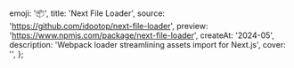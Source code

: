   emoji: '📦',
  title: 'Next File Loader',
  source: 'https://github.com/idootop/next-file-loader',
  preview: 'https://www.npmjs.com/package/next-file-loader',
  createAt: '2024-05',
  description: 'Webpack loader streamlining assets import for Next.js',
  cover: '',
};

